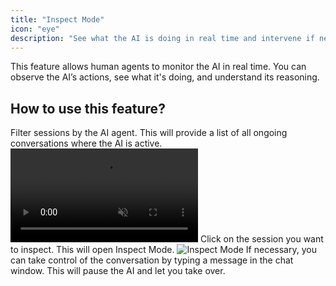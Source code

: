 ```yaml
---
title: "Inspect Mode"
icon: "eye"
description: "See what the AI is doing in real time and intervene if needed."
---
```


This feature allows human agents to monitor the AI in real time. You can observe the AI’s actions, see what it's doing, and understand its reasoning.

## How to use this feature?

<Steps>
  <Step title="Filter sessions">
    Filter sessions by the AI agent. This will provide a list of all ongoing conversations where the AI is active.
    <video
    autoPlay
    muted
    loop
    playsInline
    className="w-full aspect-video rounded-lg"
    src="/images/filter.mp4">
    </video>
  </Step>
  <Step title="Select a session">
    Click on the session you want to inspect. This will open Inspect Mode.
    <img src="/images/inspect-mode-message.png" alt="Inspect Mode" className="w-full rounded-lg"/>
  </Step>
  <Step title="Take over if needed">
    If necessary, you can take control of the conversation by typing a message in the chat window. This will pause the AI and let you take over.
  </Step>
</Steps>